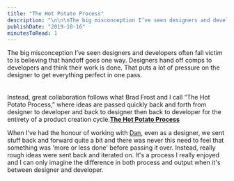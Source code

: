 ```yaml
---
title: "The Hot Potato Process"
description: "\n\n\nThe big misconception I’ve seen designers and developers often fall victim to is believing that handoff goes one way. Designers hand off comps to developers and think their work is done. That puts a lot of pressure on the designer to get everything perfect in one pass.\n\n\n\nInstead, great collaboration follows what Brad Frost and I call “The Hot Potato Process,” where ideas are passed quickly back and forth from designer to developer and back to designer then back to developer for the entirety "
publishDate: "2019-10-16"
minutesToRead: 1
---
```


<div class="blockquote">
<div><p>The big misconception I’ve seen designers and developers often fall victim to is believing that handoff goes one way. Designers hand off comps to developers and think their work is done. That puts a lot of pressure on the designer to get everything perfect in one pass.<br /><br /><br />
Instead, great collaboration follows what Brad Frost and I call “The Hot Potato Process,” where ideas are passed quickly back and forth from designer to developer and back to designer then back to developer for the entirety of a product creation cycle.<strong><a href="http://danmall.me/articles/hot-potato-process/?ref=antonsten.com">The Hot Potato Process</a></strong></p></div>
</div>

<p>When I've had the honour of working with <a href="http://danmall.me/?ref=antonsten.com">Dan</a>, even as a designer, we sent stuff back and forward quite a bit and there was never this need to feel that something was 'more or less done' before passing it over. Instead, really rough ideas were sent back and iterated on. It's a process I really enjoyed and I can only imagine the difference in both process and output when it's between designer and developer.</p>